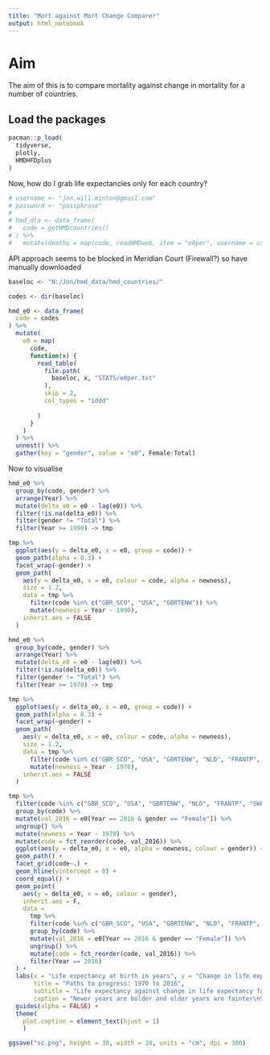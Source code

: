 ```yaml
---
title: "Mort against Mort Change Comparer"
output: html_notebook
---
```

# Aim

The aim of this is to compare mortality against change in mortality for a number of countries.

## Load the packages
```r
pacman::p_load(
  tidyverse, 
  plotly,
  HMDHFDplus
)
```

Now, how do I grab life expectancies only for each country? 

```r
# username <- "jon.will.minton@gmail.com"
# password <- "passphrase"
# 
# hmd_dta <- data_frame(
#   code = getHMDcountries()
# ) %>% 
#   mutate(deaths = map(code, readHMDweb, item = "e0per", username = username, password = password))


```

API approach seems to be blocked in Meridian Court (Firewall?) so have manually downloaded


```r
baseloc <- "N:/Jon/hmd_data/hmd_countries/"

codes <- dir(baseloc)

hmd_e0 <- data_frame(
  code = codes
) %>% 
  mutate(
    e0 = map(
      code,
      function(x) {
        read_table(
          file.path(
            baseloc, x, "STATS/e0per.txt"
          ),
          skip = 2,
          col_types = "iddd"
          
        )
      }
    )
  ) %>% 
  unnest() %>% 
  gather(key = "gender", value = "e0", Female:Total)


```

Now to visualise

```r
hmd_e0 %>% 
  group_by(code, gender) %>% 
  arrange(Year) %>% 
  mutate(delta_e0 = e0 - lag(e0)) %>% 
  filter(!is.na(delta_e0)) %>% 
  filter(gender != "Total") %>% 
  filter(Year >= 1990) -> tmp

tmp %>% 
  ggplot(aes(y = delta_e0, x = e0, group = code)) + 
  geom_path(alpha = 0.3) +
  facet_wrap(~gender) +
  geom_path(
    aes(y = delta_e0, x = e0, colour = code, alpha = newness),
    size = 1.2,
    data = tmp %>% 
      filter(code %in% c("GBR_SCO", "USA", "GBRTENW")) %>% 
      mutate(newness = Year - 1990),
    inherit.aes = FALSE
  ) 
```

```r
hmd_e0 %>% 
  group_by(code, gender) %>% 
  arrange(Year) %>% 
  mutate(delta_e0 = e0 - lag(e0)) %>% 
  filter(!is.na(delta_e0)) %>% 
  filter(gender != "Total") %>% 
  filter(Year >= 1970) -> tmp

tmp %>% 
  ggplot(aes(y = delta_e0, x = e0, group = code)) + 
  geom_path(alpha = 0.3) +
  facet_wrap(~gender) +
  geom_path(
    aes(y = delta_e0, x = e0, colour = code, alpha = newness),
    size = 1.2,
    data = tmp %>% 
      filter(code %in% c("GBR_SCO", "USA", "GBRTENW", "NLD", "FRANTP", "SWE", "AUT", "CHE", "POL", "DNK", "CZE", "JPN", "BLR")) %>% 
      mutate(newness = Year - 1970),
    inherit.aes = FALSE
  ) 
```


```r
tmp %>% 
  filter(code %in% c("GBR_SCO", "USA", "GBRTENW", "NLD", "FRANTP", "SWE", "AUT", "CHE", "POL", "DNK", "CZE", "JPN", "BLR")) %>% 
  group_by(code) %>% 
  mutate(val_2016 = e0[Year == 2016 & gender == "Female"]) %>% 
  ungroup() %>% 
  mutate(newness = Year - 1970) %>% 
  mutate(code = fct_reorder(code, val_2016)) %>% 
  ggplot(aes(y = delta_e0, x = e0, alpha = newness, colour = gender)) + 
  geom_path() +
  facet_grid(code~.) +
  geom_hline(yintercept = 0) +
  coord_equal() +
  geom_point(
    aes(y = delta_e0, x = e0, colour = gender),
    inherit.aes = F,
    data = 
      tmp %>% 
      filter(code %in% c("GBR_SCO", "USA", "GBRTENW", "NLD", "FRANTP", "SWE", "AUT", "CHE", "POL", "DNK", "CZE", "JPN", "BLR")) %>% 
      group_by(code) %>% 
      mutate(val_2016 = e0[Year == 2016 & gender == "Female"]) %>% 
      ungroup() %>% 
      mutate(code = fct_reorder(code, val_2016)) %>% 
      filter(Year == 2016)
  ) +
  labs(x = "Life expectancy at birth in years", y = "Change in life expectancy from previous year",
       title = "Paths to progress: 1970 to 2016",
       subtitle = "Life expectancy against change in life expectancy for selected countries (Dot indicates 2016)",
       caption = "Newer years are bolder and older years are fainter\nSource: HMD") + 
  guides(alpha = FALSE) +
  theme(
    plot.caption = element_text(hjust = 1)
    )

ggsave("sc.png", height = 30, width = 20, units = "cm", dpi = 300)

```


